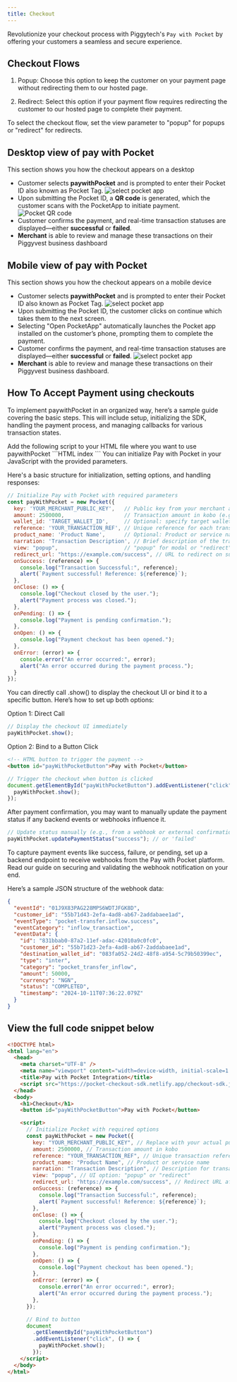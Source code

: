 ```yaml
---
title: Checkout
---
```


Revolutionize your checkout process with Piggytech's `Pay with Pocket` by offering your customers a seamless and secure experience.

## Checkout Flows
1. Popup: Choose this option to keep the customer on your payment page without redirecting them to our hosted page.

2. Redirect: Select this option if your payment flow requires redirecting the customer to our hosted page to complete their payment.

<Note>To select the checkout flow, set the view parameter to "popup" for popups or "redirect" for redirects.</Note>

## Desktop view of pay with Pocket
This section shows you how the checkout appears on a desktop

- Customer selects **paywithPocket** and is prompted to enter their Pocket ID also known as Pocket Tag.
  ![select pocket app](/images/select-pay-with-pocket.png)
- Upon submitting the Pocket ID, a **QR code** is generated, which the customer scans with the PocketApp to initiate payment.
  ![Pocket QR code](/images/pocket-qr-code.png)
- Customer confirms the payment, and real-time transaction statuses are displayed—either **successful** or **failed**.
- **Merchant** is able to review and manage these transactions on their Piggyvest business dashboard

## Mobile view of pay with Pocket
This section shows you how the checkout appears on a mobile device

- Customer selects **paywithPocket** and is prompted to enter their Pocket ID also known as Pocket Tag.
  ![select pocket app](/images/select-pay-with-pocket.png)
- Upon submitting the Pocket ID, the customer clicks on continue which takes them to the next screen.
- Selecting "Open PocketApp" automatically launches the Pocket app installed on the customer’s phone, prompting them to complete the payment.
- Customer confirms the payment, and real-time transaction statuses are displayed—either **successful** or **failed**.
  ![select pocket app](/images/pocket-successful.png)
- **Merchant** is able to review and manage these transactions on their Piggyvest business dashboard.

## How To Accept Payment using checkouts

To implement paywithPocket in an organized way, here’s a sample guide covering the basic steps.
This will include setup, initializing the SDK, handling the payment process, and managing callbacks for various transaction states.

<Steps>

<Step title="Include the paywithPocket SDK">
  Add the following script to your HTML file where you want to use paywithPocket
  ```HTML index
  <script src="https://pocket-checkout-sdk.netlify.app/checkout-sdk.js"></script>
  ```
</Step>

<Step title = "Initialize the SDK on Your Web Page">
You can initialize Pay with Pocket in your JavaScript with the provided parameters.

Here's a basic structure for initialization, setting options, and handling responses:

```JavaScript
// Initialize Pay with Pocket with required parameters
const payWithPocket = new Pocket({
  key: 'YOUR_MERCHANT_PUBLIC_KEY',   // Public key from your merchant account
  amount: 2500000,                   // Transaction amount in kobo (e.g., 2500000 = ₦25,000)
  wallet_id: 'TARGET_WALLET_ID',     // Optional: specify target wallet
  reference: 'YOUR_TRANSACTION_REF', // Unique reference for each transaction
  product_name: 'Product Name',      // Optional: Product or service name
  narration: 'Transaction Description', // Brief description of the transaction
  view: "popup",                     // "popup" for modal or "redirect" for new tab
  redirect_url: "https://example.com/success", // URL to redirect on success
  onSuccess: (reference) => {
    console.log("Transaction Successful:", reference);
    alert(`Payment successful! Reference: ${reference}`);
  },
  onClose: () => {
    console.log("Checkout closed by the user.");
    alert("Payment process was closed.");
  },
  onPending: () => {
    console.log("Payment is pending confirmation.");
  },
  onOpen: () => {
    console.log("Payment checkout has been opened.");
  },
  onError: (error) => {
    console.error("An error occurred:", error);
    alert("An error occurred during the payment process.");
  }
});
```

</Step>

<Step title = "Trigger the Checkout UI">
You can directly call .show() to display the checkout UI or bind it to a specific button. Here’s how to set up both options:

Option 1: Direct Call

```jsx
// Display the checkout UI immediately
payWithPocket.show();
```

Option 2: Bind to a Button Click

```HTML
<!-- HTML button to trigger the payment -->
<button id="payWithPocketButton">Pay with Pocket</button>
```

```jsx
// Trigger the checkout when button is clicked
document.getElementById("payWithPocketButton").addEventListener("click", () => {
  payWithPocket.show();
});
```

</Step>

<Step title = "Update Payment Status (Optional)">
After payment confirmation, you may want to manually update the payment status if any backend events or webhooks influence it.

```jsx
// Update status manually (e.g., from a webhook or external confirmation)
payWithPocket.updatePaymentStatus("success"); // or 'failed'
```

</Step>

<Step title = "Receive and validate webhook notification">

To capture payment events like success, failure, or pending, set up a backend endpoint to receive webhooks from the Pay with Pocket platform. Read our guide on securing and validating the webhook notification on your end.

Here’s a sample JSON structure of the webhook data:

```json
{
  "eventId": "01J9X83PAG228MPS6WDTJFGK8D",
  "customer_id": "55b71d43-2efa-4ad8-ab67-2addabaee1ad",
  "eventType": "pocket-transfer.inflow.success",
  "eventCategory": "inflow_transaction",
  "eventData": {
    "id": "831bbab0-87a2-11ef-adac-42010a9c0fc0",
    "customer_id": "55b71d23-2efa-4ad8-ab67-2addabaee1ad",
    "destination_wallet_id": "083fa052-24d2-48f8-a954-5c79b50399ec",
    "type": "inter",
    "category": "pocket_transfer_inflow",
    "amount": 50000,
    "currency": "NGN",
    "status": "COMPLETED",
    "timestamp": "2024-10-11T07:36:22.079Z"
  }
}
```
</Step>

</Steps>

## View the full code snippet below

```html
<!DOCTYPE html>
<html lang="en">
  <head>
    <meta charset="UTF-8" />
    <meta name="viewport" content="width=device-width, initial-scale=1.0" />
    <title>Pay with Pocket Integration</title>
    <script src="https://pocket-checkout-sdk.netlify.app/checkout-sdk.js"></script>
  </head>
  <body>
    <h1>Checkout</h1>
    <button id="payWithPocketButton">Pay with Pocket</button>

    <script>
      // Initialize Pocket with required options
      const payWithPocket = new Pocket({
        key: "YOUR_MERCHANT_PUBLIC_KEY", // Replace with your actual public key
        amount: 2500000, // Transaction amount in kobo
        reference: "YOUR_TRANSACTION_REF", // Unique transaction reference
        product_name: "Product Name", // Product or service name
        narration: "Transaction Description", // Description for transaction
        view: "popup", // UI option: "popup" or "redirect"
        redirect_url: "https://example.com/success", // Redirect URL after success
        onSuccess: (reference) => {
          console.log("Transaction Successful:", reference);
          alert(`Payment successful! Reference: ${reference}`);
        },
        onClose: () => {
          console.log("Checkout closed by the user.");
          alert("Payment process was closed.");
        },
        onPending: () => {
          console.log("Payment is pending confirmation.");
        },
        onOpen: () => {
          console.log("Payment checkout has been opened.");
        },
        onError: (error) => {
          console.error("An error occurred:", error);
          alert("An error occurred during the payment process.");
        },
      });

      // Bind to button
      document
        .getElementById("payWithPocketButton")
        .addEventListener("click", () => {
          payWithPocket.show();
        });
    </script>
  </body>
</html>
```
